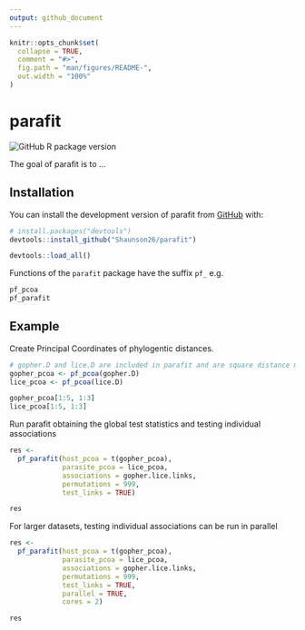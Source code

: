 ```yaml
---
output: github_document
---
```


<!-- README.md is generated from README.Rmd. Please edit that file -->

```r
knitr::opts_chunk$set(
  collapse = TRUE,
  comment = "#>",
  fig.path = "man/figures/README-",
  out.width = "100%"
)
```

# parafit

<!-- badges: start -->
![GitHub R package version](https://img.shields.io/github/r-package/v/shaunson26/parafit)
<!-- badges: end -->

The goal of parafit is to ...

## Installation

You can install the development version of parafit from [GitHub](https://github.com/) with:

``` r
# install.packages("devtools")
devtools::install_github("Shaunson26/parafit")
```

```r
devtools::load_all()
```


Functions of the `parafit` package have the suffix `pf_` e.g.

``` r
pf_pcoa
pf_parafit
```

## Example

Create Principal Coordinates of phylogentic distances.

```r
# gopher.D and lice.D are included in parafit and are square distance matrices
gopher_pcoa <- pf_pcoa(gopher.D)
lice_pcoa <- pf_pcoa(lice.D)

gopher_pcoa[1:5, 1:3]
lice_pcoa[1:5, 1:3]
```

Run parafit obtaining the global test statistics and testing individual associations

```r
res <-
  pf_parafit(host_pcoa = t(gopher_pcoa),
             parasite_pcoa = lice_pcoa,
             associations = gopher.lice.links,
             permutations = 999,
             test_links = TRUE)

res
```

For larger datasets, testing individual associations can be run in parallel

```r
res <-
  pf_parafit(host_pcoa = t(gopher_pcoa),
             parasite_pcoa = lice_pcoa,
             associations = gopher.lice.links,
             permutations = 999,
             test_links = TRUE,
             parallel = TRUE,
             cores = 2)

res
```


